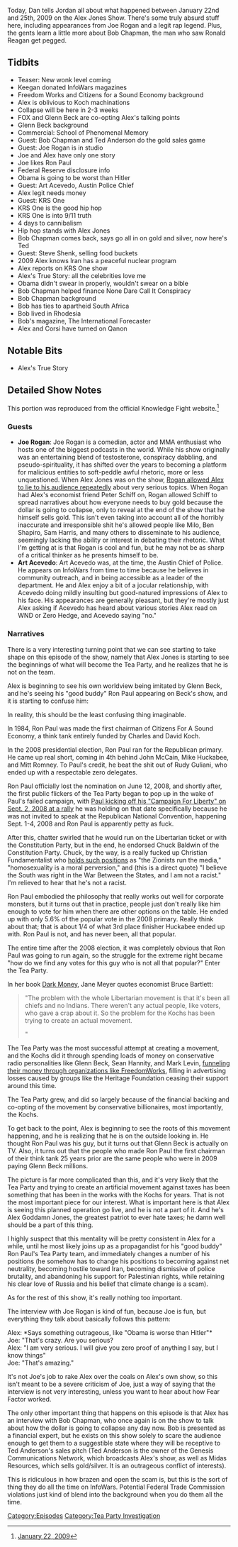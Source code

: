 {{Episode
    | title             = January 22-25, 2009
    | caption           = [https://knowledgefight.libsyn.com/knowledge-fight-jan-22-25-2009 Listen to this episode on Libsyn]
    | episodeNumber     = 160
    | length            = 01:54:49
    | airDate           = May 14, 2018
    | coverageStartDate = January 22, 2009
    | coverageEndDate   = January 25, 2009
    | episodeType       = [[:Category:Tea Party Investigation|Tea Party Investigation]]
    | appearance        = [[Koch Brothers]], [[Glenn Beck]], [[Bob Chapman]], [[Ted Anderson]], [[Joe Rogan]], [[Ron Paul]], [[Art Acevedo]], [[KRS One]], [[Steve Shenk]], [[Gary Allen]], [[Jerome Corsi]]
    | previousEpisode   = [[159: Mantids and Chakra Attacks]]
    | nextEpisode       = [[161: May 14, 2018]]
}}

{{Stub}}

Today, Dan tells Jordan all about what happened between January 22nd and 25th, 2009 on the Alex Jones Show. There's some truly absurd stuff here, including appearances from Joe Rogan and a legit rap legend. Plus, the gents learn a little more about Bob Chapman, the man who saw Ronald Reagan get pegged.

==Tidbits==

*Teaser: New wonk level coming
*Keegan donated InfoWars magazines
*Freedom Works and Citizens for a Sound Economy background
*Alex is oblivious to Koch machinations
*Collapse will be here in 2-3 weeks
*FOX and Glenn Beck are co-opting Alex's talking points
*Glenn Beck background
*Commercial: School of Phenomenal Memory
*Guest: Bob Chapman and Ted Anderson do the gold sales game
*Guest: Joe Rogan is in studio
*Joe and Alex have only one story
*Joe likes Ron Paul
*Federal Reserve disclosure info
*Obama is going to be worst than Hitler
*Guest: Art Acevedo, Austin Police Chief
*Alex legit needs money
*Guest: KRS One
*KRS One is the good hip hop
*KRS One is into 9/11 truth
*4 days to cannibalism
*Hip hop stands with Alex Jones
*Bob Chapman comes back, says go all in on gold and silver, now here's Ted
*Guest: Steve Shenk, selling food buckets
*2009 Alex knows Iran has a peaceful nuclear program
*Alex reports on KRS One show
*Alex's True Story: all the celebrities love me
*Obama didn't swear in properly, wouldn't swear on a bible
*Bob Chapman helped finance None Dare Call It Conspiracy
*Bob Chapman background
*Bob has ties to apartheid South Africa
*Bob lived in Rhodesia
*Bob's magazine, The International Forecaster
*Alex and Corsi have turned on Qanon

==Notable Bits==

*Alex's True Story

==Detailed Show Notes==

This portion was reproduced from the official Knowledge Fight website.<ref>[https://knowledgefight.com/the-past/2018/5/26/january-22-2009 January 22, 2009]</ref>

===Guests===

*'''Joe Rogan''': Joe Rogan is a comedian, actor and MMA enthusiast who hosts one of the biggest podcasts in the world. While his show originally was an entertaining blend of testosterone, conspiracy dabbling, and pseudo-spirituality, it has shifted over the years to becoming a platform for malicious entities to soft-peddle awful rhetoric, more or less unquestioned. When Alex Jones was on the show, [http://knowledgefight.libsyn.com/knowledge-fight-joe-rogan-appearance Rogan allowed Alex to lie to his audience repeatedly] about very serious topics. When Rogan had Alex's economist friend Peter Schiff on, Rogan allowed Schiff to spread narratives about how everyone needs to buy gold because the dollar is going to collapse, only to reveal at the end of the show that he himself sells gold. This isn't even taking into account all of the horribly inaccurate and irresponsible shit he's allowed people like Milo, Ben Shapiro, Sam Harris, and many others to disseminate to his audience, seemingly lacking the ability or interest in debating their rhetoric. What I'm getting at is that Rogan is cool and fun, but he may not be as sharp of a critical thinker as he presents himself to be.
*'''Art Acevedo''': Art Acevedo was, at the time, the Austin Chief of Police. He appears on InfoWars from time to time because he believes in community outreach, and in being accessible as a leader of the department. He and Alex enjoy a bit of a jocular relationship, with Acevedo doing mildly insulting but good-natured impressions of Alex to his face. His appearances are generally pleasant, but they're mostly just Alex asking if Acevedo has heard about various stories Alex read on WND or Zero Hedge, and Acevedo saying "no."

===Narratives===

There is a very interesting turning point that we can see starting to take shape on this episode of the show, namely that Alex Jones is starting to see the beginnings of what will become the Tea Party, and he realizes that he is not on the team.

Alex is beginning to see his own worldview being imitated by Glenn Beck, and he's seeing his "good buddy" Ron Paul appearing on Beck's show, and it is starting to confuse him:

In reality, this should be the least confusing thing imaginable.

In 1984, Ron Paul was made the first chairman of Citizens For A Sound Economy, a think tank entirely funded by Charles and David Koch.

In the 2008 presidential election, Ron Paul ran for the Republican primary. He came up real short, coming in 4th behind John McCain, Mike Huckabee, and Mitt Romney. To Paul's credit, he beat the shit out of Rudy Guliani, who ended up with a respectable zero delegates.

Ron Paul officially lost the nomination on June 12, 2008, and shortly after, the first public flickers of the Tea Party began to pop up in the wake of Paul's failed campaign, with [http://www.mndaily.com/article/2008/09/ron-paul-supporters-rally-target-center Paul kicking off his "Campaign For Liberty" on Sept. 2, 2008 at a rally] he was holding on that date specifically because he was not invited to speak at the Republican National Convention, happening Sept. 1-4, 2008 and Ron Paul is apparently petty as fuck.

After this, chatter swirled that he would run on the Libertarian ticket or with the Constitution Party, but in the end, he endorsed Chuck Baldwin of the Constitution Party. Chuck, by the way, is a really fucked up Christian Fundamentalist who [https://www.splcenter.org/fighting-hate/extremist-files/individual/chuck-baldwin holds such positions] as "the Zionists run the media," "homosexuality is a moral perversion," and (this is a direct quote) "I believe the South was right in the War Between the States, and I am not a racist." I'm relieved to hear that he's not a racist.

Ron Paul embodied the philosophy that really works out well for corporate monsters, but it turns out that in practice, people just don't really like him enough to vote for him when there are other options on the table. He ended up with only 5.6% of the popular vote in the 2008 primary. Really think about that; that is about 1/4 of what 3rd place finisher Huckabee ended up with. Ron Paul is not, and has never been, all that popular.

The entire time after the 2008 election, it was completely obvious that Ron Paul was going to run again, so the struggle for the extreme right became "how do we find any votes for this guy who is not all that popular?" Enter the Tea Party.

In her book [https://books.google.com/books?id=GDf4DQAAQBAJ&pg=PA206&lpg=PA206&dq=tea+party+all+chiefs+no+indians&source=bl&ots=4alDldq0R8&sig=DvVkbHN2VIVg2WYwsvhpfONTEck&hl=en&sa=X&ved=0ahUKEwiv-YLy1KTbAhXIFjQIHRZRAJcQ6AEIbDAN#v=onepage&q=tea%20party%20all%20chiefs%20no%20indians&f=false Dark Money], Jane Meyer quotes economist Bruce Bartlett:

<blockquote>"The problem with the whole Libertarian movement is that it's been all chiefs and no Indians. There weren't any actual people, like voters, who gave a crap about it. So the problem for the Kochs has been trying to create an actual movement.

"</blockquote>

The Tea Party was the most successful attempt at creating a movement, and the Kochs did it through spending loads of money on conservative radio personalities like Glenn Beck, Sean Hannity, and Mark Levin, [https://www.politico.com/story/2014/04/tea-party-radio-network-105774 funneling their money through organizations like FreedomWorks], filling in advertising losses caused by groups like the Heritage Foundation ceasing their support around this time.

The Tea Party grew, and did so largely because of the financial backing and co-opting of the movement by conservative billionaires, most importantly, the Kochs.

To get back to the point, Alex is beginning to see the roots of this movement happening, and he is realizing that he is on the outside looking in. He thought Ron Paul was his guy, but it turns out that Glenn Beck is actually on TV. Also, it turns out that the people who made Ron Paul the first chairman of their think tank 25 years prior are the same people who were in 2009 paying Glenn Beck millions.

The picture is far more complicated than this, and it's very likely that the Tea Party and trying to create an artificial movement against taxes has been something that has been in the works with the Kochs for years. That is not the most important piece for our interest. What is important here is that Alex is seeing this planned operation go live, and he is not a part of it. And he's Alex Goddamn Jones, the greatest patriot to ever hate taxes; he damn well should be a part of this thing.

I highly suspect that this mentality will be pretty consistent in Alex for a while, until he most likely joins up as a propagandist for his "good buddy" Ron Paul's Tea Party team, and immediately changes a number of his positions (he somehow has to change his positions to becoming against net neutrality, becoming hostile toward Iran, becoming dismissive of police brutality, and abandoning his support for Palestinian rights, while retaining his clear love of Russia and his belief that climate change is a scam).

As for the rest of this show, it's really nothing too important.

The interview with Joe Rogan is kind of fun, because Joe is fun, but everything they talk about basically follows this pattern:

Alex: *Says something outrageous, like "Obama is worse than Hitler"*<br />

Joe: "That's crazy. Are you serious?<br />

Alex: "I am very serious. I will give you zero proof of anything I say, but I know things"<br />

Joe: "That's amazing."

It's not Joe's job to rake Alex over the coals on Alex's own show, so this isn't meant to be a severe criticism of Joe, just a way of saying that the interview is not very interesting, unless you want to hear about how Fear Factor worked.

The only other important thing that happens on this episode is that Alex has an interview with Bob Chapman, who once again is on the show to talk about how the dollar is going to collapse any day now. Bob is presented as a financial expert, but he exists on this show solely to scare the audience enough to get them to a suggestible state where they will be receptive to Ted Anderson's sales pitch (Ted Anderson is the owner of the Genesis Communications Network, which broadcasts Alex's show, as well as Midas Resources, which sells gold/silver. It is an outrageous conflict of interests).

This is ridiculous in how brazen and open the scam is, but this is the sort of thing they do all the time on InfoWars. Potential Federal Trade Commission violations just kind of blend into the background when you do them all the time.

[[Category:Episodes]]
[[Category:Tea Party Investigation]]